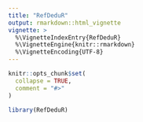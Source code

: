 ```yaml
---
title: "RefDeduR"
output: rmarkdown::html_vignette
vignette: >
  %\VignetteIndexEntry{RefDeduR}
  %\VignetteEngine{knitr::rmarkdown}
  %\VignetteEncoding{UTF-8}
---
```


```r
knitr::opts_chunk$set(
  collapse = TRUE,
  comment = "#>"
)
```

```r
library(RefDeduR)
```

